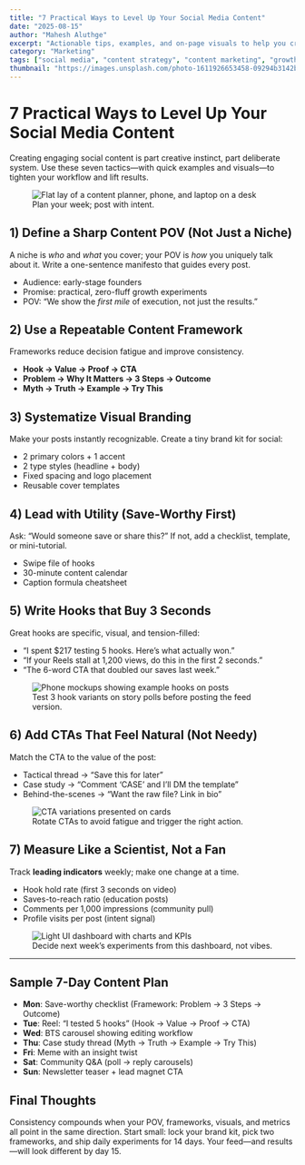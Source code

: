```yaml
---
title: "7 Practical Ways to Level Up Your Social Media Content"
date: "2025-08-15"
author: "Mahesh Aluthge"
excerpt: "Actionable tips, examples, and on-page visuals to help you create content that actually gets saved, shared, and clicked."
category: "Marketing"
tags: ["social media", "content strategy", "content marketing", "growth"]
thumbnail: "https://images.unsplash.com/photo-1611926653458-09294b3142bf?w=500&auto=format&fit=crop&q=60&ixlib=rb-4.1.0&ixid=M3wxMjA3fDB8MHxzZWFyY2h8MTZ8fHNvY2lhbCUyMG1lZGlhfGVufDB8fDB8fHwy"
---
```


# 7 Practical Ways to Level Up Your Social Media Content

Creating engaging social content is part creative instinct, part deliberate system. Use these seven tactics—with quick examples and visuals—to tighten your workflow and lift results.

<figure>
  <Image
    src="https://images.unsplash.com/photo-1513530534585-c7b1394c6d51"
    alt="Flat lay of a content planner, phone, and laptop on a desk"
    width={1280}
    height={720}
    priority
  />
  <figcaption>Plan your week; post with intent.</figcaption>
</figure>

## 1) Define a Sharp Content POV (Not Just a Niche)

A niche is *who* and *what* you cover; your POV is *how* you uniquely talk about it. Write a one-sentence manifesto that guides every post.

- Audience: early-stage founders  
- Promise: practical, zero-fluff growth experiments  
- POV: “We show the *first mile* of execution, not just the results.”

## 2) Use a Repeatable Content Framework

Frameworks reduce decision fatigue and improve consistency.

- **Hook → Value → Proof → CTA**  
- **Problem → Why It Matters → 3 Steps → Outcome**  
- **Myth → Truth → Example → Try This**


## 3) Systematize Visual Branding

Make your posts instantly recognizable. Create a tiny brand kit for social:

- 2 primary colors + 1 accent  
- 2 type styles (headline + body)  
- Fixed spacing and logo placement  
- Reusable cover templates


## 4) Lead with Utility (Save-Worthy First)

Ask: “Would someone save or share this?” If not, add a checklist, template, or mini-tutorial.

- Swipe file of hooks  
- 30-minute content calendar  
- Caption formula cheatsheet


## 5) Write Hooks that Buy 3 Seconds

Great hooks are specific, visual, and tension-filled:

- “I spent $217 testing 5 hooks. Here’s what actually won.”  
- “If your Reels stall at 1,200 views, do this in the first 2 seconds.”  
- “The 6-word CTA that doubled our saves last week.”

<figure>
  <Image
    src="https://images.unsplash.com/photo-1511707171634-5f897ff02aa9"
    alt="Phone mockups showing example hooks on posts"
    width={1280}
    height={800}
  />
  <figcaption>Test 3 hook variants on story polls before posting the feed version.</figcaption>
</figure>

## 6) Add CTAs That Feel Natural (Not Needy)

Match the CTA to the value of the post:

- Tactical thread → “Save this for later”  
- Case study → “Comment ‘CASE’ and I’ll DM the template”  
- Behind-the-scenes → “Want the raw file? Link in bio”

<figure>
  <Image
    src="https://images.unsplash.com/photo-1515879218367-8466d910aaa4"
    alt="CTA variations presented on cards"
    width={1100}
    height={700}
  />
  <figcaption>Rotate CTAs to avoid fatigue and trigger the right action.</figcaption>
</figure>

## 7) Measure Like a Scientist, Not a Fan

Track **leading indicators** weekly; make one change at a time.

- Hook hold rate (first 3 seconds on video)  
- Saves-to-reach ratio (education posts)  
- Comments per 1,000 impressions (community pull)  
- Profile visits per post (intent signal)

<figure>
  <Image
    src="https://images.unsplash.com/photo-1551288049-bebda4e38f71"
    alt="Light UI dashboard with charts and KPIs"
    width={1280}
    height={720}
  />
  <figcaption>Decide next week’s experiments from this dashboard, not vibes.</figcaption>
</figure>

---

## Sample 7-Day Content Plan

- **Mon**: Save-worthy checklist (Framework: Problem → 3 Steps → Outcome)  
- **Tue**: Reel: “I tested 5 hooks” (Hook → Value → Proof → CTA)  
- **Wed**: BTS carousel showing editing workflow  
- **Thu**: Case study thread (Myth → Truth → Example → Try This)  
- **Fri**: Meme with an insight twist  
- **Sat**: Community Q&A (poll → reply carousels)  
- **Sun**: Newsletter teaser + lead magnet CTA

## Final Thoughts

Consistency compounds when your POV, frameworks, visuals, and metrics all point in the same direction. Start small: lock your brand kit, pick two frameworks, and ship daily experiments for 14 days. Your feed—and results—will look different by day 15.
